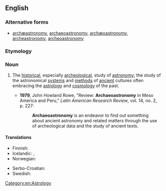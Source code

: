 ==English==

{{wikipedia}}

===Alternative forms===
* [[archæastronomy]], [[archaeoastronomy]], [[archæoastronomy]], [[archeastronomy]], [[archeoastronomy]]

===Etymology===
{{prefix|archaeo|alt1=archae-|astronomy}}

===Noun===
{{en-noun|-}}

# {{context|astronomy|archaeology|lang=en}} The [[historical]], especially [[archeological]], study of [[astronomy]]; the study of the astronomical [[system]]s and [[method]]s of [[ancient]] cultures often embracing the [[astrology]] and [[cosmology]] of the past.
#* '''1979''', John Howland Rowe, "Review: '''Archaeoastronomy''' in Meso America and Peru," ''Latin American Research Review'', vol. 14, no. 2, p. 227:
#*: '''Archaeoastronomy''' is an endeavor to find out something about ancient astronomy and related matters through the use of archeological data and the study of ancient texts.

====Translations====
{{trans-top|The archeological study of astronomy}}
* Finnish: {{t|fi|arkeoastronomia}}
* Icelandic: {{t|is|fornleifastjörnufræði|f}}, {{t|is|forsögustjörnufræði|f}}
* Norwegian: {{t|no|arkeoastronomi|m}}
{{trans-mid}}
* Serbo-Croatian: {{t|sh|археоастрономија|m|tr=arheoastronomija|sc=Cyrl}}
* Swedish: {{t|sv|arkeoastronomi}}
{{trans-bottom}}

[[Category:en:Astrology]]